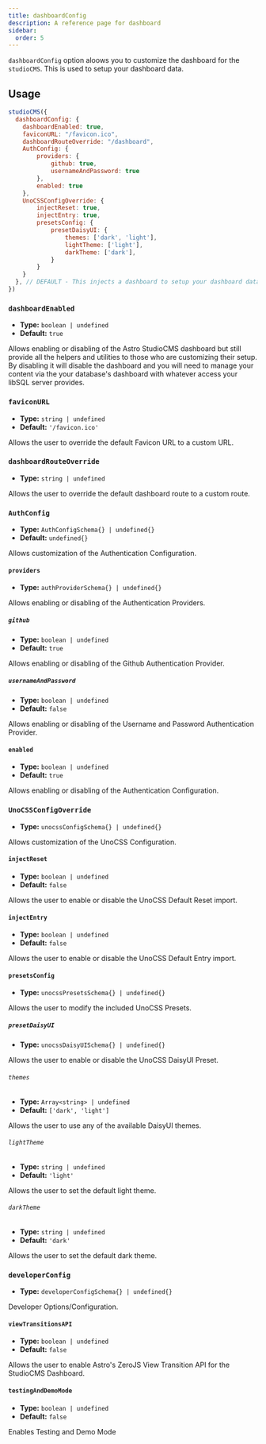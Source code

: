 ```yaml
---
title: dashboardConfig
description: A reference page for dashboard
sidebar:
  order: 5
---
```


`dashboardConfig` option aloows you to customize the dashboard for the `studioCMS`. This is used to setup your dashboard data.

## Usage

```js title="astro.config.mjs"  {2-24}
studioCMS({
  dashboardConfig: {
    dashboardEnabled: true,
    faviconURL: "/favicon.ico",
    dashboardRouteOverride: "/dashboard",
    AuthConfig: {
        providers: {
            github: true,
            usernameAndPassword: true
        },
        enabled: true
    },
    UnoCSSConfigOverride: {
        injectReset: true,
        injectEntry: true,
        presetsConfig: {
            presetDaisyUI: {
                themes: ['dark', 'light'],
                lightTheme: ['light'],
                darkTheme: ['dark'],
            }
        }
    }
  }, // DEFAULT - This injects a dashboard to setup your dashboard data.
})
```

### `dashboardEnabled`

- **Type:** `boolean | undefined`
- **Default:** `true`

Allows enabling or disabling of the Astro StudioCMS dashboard but still provide all the helpers and utilities to those who are customizing their setup. By disabling it will disable the dashboard and you will need to manage your content via the your database's dashboard with whatever access your libSQL server provides.


### `faviconURL`

- **Type:** `string | undefined`
- **Default:** `'/favicon.ico'`

Allows the user to override the default Favicon URL to a custom URL.

### `dashboardRouteOverride`

- **Type:** `string | undefined`

Allows the user to override the default dashboard route to a custom route.

### `AuthConfig`

- **Type:** `AuthConfigSchema{} | undefined{}`
- **Default:** `undefined{}`

Allows customization of the Authentication Configuration.

#### `providers`

- **Type:** `authProviderSchema{} | undefined{}`

Allows enabling or disabling of the Authentication Providers.

##### `github`

- **Type:** `boolean | undefined`
- **Default:** `true`

Allows enabling or disabling of the Github Authentication Provider.

##### `usernameAndPassword`

- **Type:** `boolean | undefined`
- **Default:** `false`

Allows enabling or disabling of the Username and Password Authentication Provider.

#### `enabled`

- **Type:** `boolean | undefined`
- **Default:** `true`

Allows enabling or disabling of the Authentication Configuration.

### `UnoCSSConfigOverride`

- **Type:** `unocssConfigSchema{} | undefined{}`

Allows customization of the UnoCSS Configuration.

#### `injectReset`

- **Type:** `boolean | undefined`
- **Default:** `false`

Allows the user to enable or disable the UnoCSS Default Reset import.

#### `injectEntry`

- **Type:** `boolean | undefined`
- **Default:** `false`

Allows the user to enable or disable the UnoCSS Default Entry import.

#### `presetsConfig`

- **Type:** `unocssPresetsSchema{} | undefined{}`

Allows the user to modify the included UnoCSS Presets.

##### `presetDaisyUI`

- **Type:** `unocssDaisyUISchema{} | undefined{}`

Allows the user to enable or disable the UnoCSS DaisyUI Preset.

###### `themes`

- **Type:** `Array<string> | undefined`
- **Default:** `['dark', 'light']`

Allows the user to use any of the available DaisyUI themes.

###### `lightTheme`

- **Type:** `string | undefined`
- **Default:** `'light'`

Allows the user to set the default light theme.

###### `darkTheme`

- **Type:** `string | undefined`
- **Default:** `'dark'`

Allows the user to set the default dark theme.

### `developerConfig`

- **Type:** `developerConfigSchema{} | undefined{}`

Developer Options/Configuration.

#### `viewTransitionsAPI`

- **Type:** `boolean | undefined`
- **Default:** `false`

Allows the user to enable Astro's ZeroJS View Transition API for the StudioCMS Dashboard.

#### `testingAndDemoMode`

- **Type:** `boolean | undefined`
- **Default:** `false`

Enables Testing and Demo Mode

